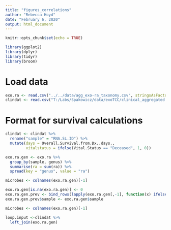 ```yaml
---
title: "figures_correlations"
author: "Rebecca Hoyd"
date: "February 6, 2020"
output: html_document
---
```


```r
knitr::opts_chunk$set(echo = TRUE)

library(ggplot2)
library(dplyr)
library(tidyr)
library(broom)
```

# Load data
```r
exo.ra <- read.csv("../../data/agg_exo-ra_taxonomy.csv", stringsAsFactors = F)
clindat <- read.csv("T:/Labs/Spakowicz/data/exoTCC/clinical_aggregated.csv", stringsAsFactors = F)

```


# Format for survival calculations

```r
clindat <- clindat %>%
  rename("sample" = "RNA.SL.ID") %>%
  mutate(days = Overall.Survival.from.Dx..days.,
         vitalstatus = ifelse(Vital.Status == "Deceased", 1, 0))

exo.ra.gen <- exo.ra %>%
  group_by(sample, genus) %>%
  summarise(ra = sum(ra)) %>%
  spread(key = "genus", value = "ra")

microbes <- colnames(exo.ra.gen)[-1]

exo.ra.gen[is.na(exo.ra.gen)] <- 0
exo.ra.gen.prev <- bind_rows(lapply(exo.ra.gen[,-1], function(x) ifelse(x > 0, 1, 0)))
exo.ra.gen.prev$sample <- exo.ra.gen$sample

microbes <- colnames(exo.ra.gen)[-1]

loop.input <-clindat %>%
  left_join(exo.ra.gen)

```




